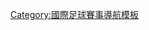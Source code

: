 {{Navbox
| style = {{{style|}}}
| name = 历届南美解放者杯
| title = [[南美解放者杯|南美-{zh-hans:解放者杯;zh-hant:自由盃;}-]]
| state = {{{state|autocollapse}}}
| listclass = hlist

| group1 = 球季
| list1 =
* [[1960年南美自由盃|1960]]
* [[1961年南美自由盃|1961]]
* [[1962年南美自由盃|1962]]
* [[1963年南美自由盃|1963]]
* [[1964年南美自由盃|1964]]
* [[1965年南美自由盃|1965]]
* [[1966年南美自由盃|1966]]
* [[1967年南美自由盃|1967]]
* [[1968年南美自由盃|1968]]
* [[1969年南美自由盃|1969]]
* [[1970年南美自由盃|1970]]
* [[1971年南美自由盃|1971]]
* [[1972年南美自由盃|1972]]
* [[1973年南美自由盃|1973]]
* [[1974年南美自由盃|1974]]
* [[1975年南美自由盃|1975]]
* [[1976年南美自由盃|1976]]
* [[1977年南美自由盃|1977]]
* [[1978年南美自由盃|1978]]
* [[1979年南美自由盃|1979]]
* [[1980年南美自由盃|1980]]
* [[1981年南美自由盃|1981]]
* [[1982年南美自由盃|1982]]
* [[1983年南美自由盃|1983]]
* [[1984年南美自由盃|1984]]
* [[1985年南美自由盃|1985]]
* [[1986年南美自由盃|1986]]
* [[1987年南美自由盃|1987]]
* [[1988年南美自由盃|1988]]
* [[1989年南美自由盃|1989]]
* [[1990年南美自由盃|1990]]
* [[1991年南美自由盃|1991]]
* [[1992年南美自由盃|1992]]
* [[1993年南美自由盃|1993]]
* [[1994年南美自由盃|1994]]
* [[1995年南美自由盃|1995]]
* [[1996年南美自由盃|1996]]
* [[1997年南美自由盃|1997]]
* [[1998年南美自由盃|1998]]
* [[1999年南美自由盃|1999]]
* [[2000年南美自由盃|2000]]
* [[2001年南美解放者杯|2001]]
* [[2002年南美自由盃|2002]]
* [[2003年南美自由盃|2003]]
* [[2004年南美自由盃|2004]]
* [[2005年南美解放者杯|2005]]
* [[2006年南美自由盃|2006]]
* [[2007年南美自由盃|2007]]
* [[2008年南美自由盃|2008]]
* [[2009年南美自由盃|2009]]
* [[2010年南美自由盃|2010]]
* [[2011年南美自由盃|2011]]
* [[2012年南美自由盃|2012]]
* [[2013年南美自由盃|2013]]
* [[2014年南美自由盃|2014]]
* [[2015年南美自由盃|2015]]
* [[2016年南美自由盃|2016]]
* [[2017年南美自由盃|2017]]
* [[2018年南美自由盃|2018]]
* [[2019年南美自由盃|2019]]
* [[2020年南美自由盃|2020]]
* [[2021年南美自由盃|2021]]
* [[2022年南美自由盃|2022]]
}}<noinclude>
{{collapsible option}}
[[Category:國際足球賽事導航模板]]
</noinclude>